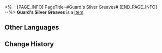 <%-- [PAGE_INFO]
PageTitle=#Guard's Silver Greaves#
[END_PAGE_INFO] --%>
{{Item Infobox
|id          = 61064
|image       = Item Guard's Silver Greaves.png
|type        = 
|invCategory = Relics
|rarity      = 5
|effect      = 
|description = A pair of hard, silver-white metal greaves. They provide protection while also being lightweight and warm.
|source1     = [[Cavern of Corrosion: Everwinter Hill]]
}}
'''Guard's Silver Greaves''' is a [[Item]].

==Other Languages==
{{Other Languages
|en   = Guard's Silver Greaves
|zhs  = 铁卫的白银护胫
|zht  = 鐵衛的白銀護脛
|ja   = 兵士の白銀グリーブ
|ko   = 철위대의 은 정강이 보호대
|es   = Grebas plateadas del guardia
|fr   = Jambières en argent de garde
|ru   = Серебряные поножи стража
|th   = Guard's Silver Greaves
|vi   = Giáp Chân Bạc Của Thiết Vệ
|de   = Silberne Beinschienen der Wache
|id   = Guard's Silver Greaves
|pt   = Grevas Prateadas de Guarda
}}

==Change History==
{{Change History|1.0}}